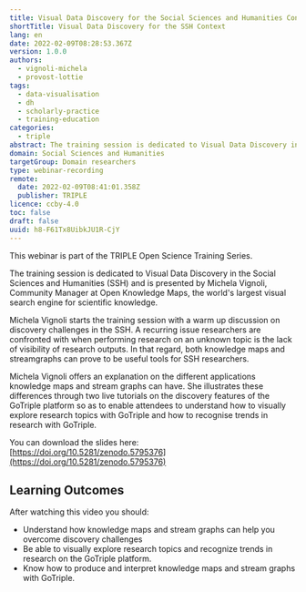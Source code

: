 ```yaml
---
title: Visual Data Discovery for the Social Sciences and Humanities Context
shortTitle: Visual Data Discovery for the SSH Context
lang: en
date: 2022-02-09T08:28:53.367Z
version: 1.0.0
authors:
  - vignoli-michela
  - provost-lottie
tags:
  - data-visualisation
  - dh
  - scholarly-practice
  - training-education
categories:
  - triple
abstract: The training session is dedicated to Visual Data Discovery in the Social Sciences and Humanities and shows how the GoTriple platform will support exploring research topics with visual search. The added value of knowledge maps and streamgraphs for research discovery are also examined.
domain: Social Sciences and Humanities
targetGroup: Domain researchers
type: webinar-recording
remote:
  date: 2022-02-09T08:41:01.358Z
  publisher: TRIPLE
licence: ccby-4.0
toc: false
draft: false
uuid: h8-F61Tx8UibkJU1R-CjY
---
```


This webinar is part of the TRIPLE Open Science Training Series.

The training session is dedicated to Visual Data Discovery in the Social Sciences and Humanities (SSH) and is presented by Michela Vignoli, Community Manager at Open Knowledge Maps, the world's largest visual search engine for scientific knowledge.

Michela Vignoli starts the training session with a warm up discussion on discovery challenges in the SSH. A recurring issue researchers are confronted with when performing research on an unknown topic is the lack of visibility of research outputs. In that regard, both knowledge maps and streamgraphs can prove to be useful tools for SSH researchers.

Michela Vignoli offers an explanation on the different applications knowledge maps and stream graphs can have. She illustrates these differences through two live tutorials on the discovery features of the GoTriple platform so as to enable attendees to understand how to visually explore research topics with GoTriple and how to recognise trends in research with GoTriple.

You can download the slides here: [https://doi.org/10.5281/zenodo.5795376](https://doi.org/10.5281/zenodo.5795376)

## Learning Outcomes

After watching this video you should:

- Understand how knowledge maps and stream graphs can help you overcome discovery challenges
- Be able to visually explore research topics and recognize trends in research on the GoTriple platform.
- Know how to produce and interpret knowledge maps and stream graphs with GoTriple.

<VideoCard
  provider="youtube"
  id="WZQG_Ob1P40"
  title="Visual Data Discovery for the SSH Context"
  subtitle="Click here to view"
  image="images/capture-d’écran-2022-02-09-à-09.37.30.png"
/>
